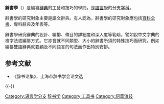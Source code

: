 {{语言学}}
{{for|研究詞匯而非辭典的類似學科|词汇学}}

'''辭書學'''（{{lang-en|lexicography}}）是編纂[[辭典|辭典]]的工藝和技巧的學問，是[[語言學|語言學]]的分支[[学科|学科]]。

辭書學的研究對象主要是語文辭典。有人認為，辭書學的研究對象應包括[[百科全書|百科全書]]、專科辭典及年表等。

辭書學研究辭典的設計、編排、條目的詳細度和深入度等範疇，譬如說中文字典的檢字法或編排方式。它亦會就不同類型、大小的辭書所須的特殊技巧而研究，例如編纂雙語辭典就要顧及不同語言的句法而作出特別安排。

== 参考文献 ==
{{Reflist}}
{{refbegin}}
* 《辞书论集》，上海市辞书学会论文选
{{refend}}

{{-}}
{{Lexicography}}

{{Authority control}}

[[Category:语言学分支|Category:语言学分支]]
[[Category:辞书学|]]
[[Category:工具书|Category:工具书]]
[[Category:詞義消歧|Category:詞義消歧]]

{{lang-stub}}